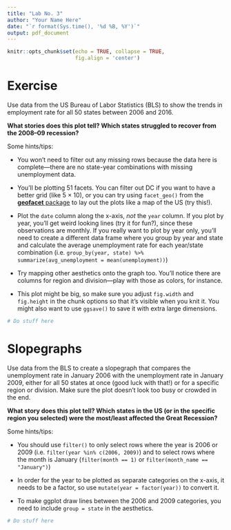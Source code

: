 ```yaml
---
title: "Lab No. 3"
author: "Your Name Here"
date: "`r format(Sys.time(), '%d %B, %Y')`"
output: pdf_document
---
```


```r
knitr::opts_chunk$set(echo = TRUE, collapse = TRUE, 
                      fig.align = 'center')
```


# Exercise

Use data from the US Bureau of Labor Statistics (BLS) to show the trends in employment rate for all 50 states between 2006 and 2016.

**What stories does this plot tell? Which states struggled to recover from the 2008–09 recession?**

Some hints/tips:

- You won't need to filter out any missing rows because the data here is complete—there are no state-year combinations with missing unemployment data.

- You'll be plotting 51 facets. You can filter out DC if you want to have a better grid (like 5 × 10), or you can try using `facet_geo()` from the [**geofacet** package](https://hafen.github.io/geofacet/) to lay out the plots like a map of the US (try this!).

- Plot the `date` column along the x-axis, *not* the `year` column. If you plot by year, you'll get weird looking lines (try it for fun?), since these observations are monthly. If you really want to plot by year only, you'll need to create a different data frame where you group by year and state and calculate the average unemployment rate for each year/state combination (i.e. `group_by(year, state) %>% summarize(avg_unemployment = mean(unemployment))`)

- Try mapping other aesthetics onto the graph too. You'll notice there are columns for region and division—play with those as colors, for instance.

- This plot might be big, so make sure you adjust `fig.width` and `fig.height` in the chunk options so that it's visible when you knit it. You might also want to use `ggsave()` to save it with extra large dimensions.

```r
# Do stuff here
```


# Slopegraphs

Use data from the BLS to create a slopegraph that compares the unemployment rate in January 2006 with the unemployment rate in January 2009, either for all 50 states at once (good luck with that!) or for a specific region or division. Make sure the plot doesn't look too busy or crowded in the end.

**What story does this plot tell? Which states in the US (or in the specific region you selected) were the most/least affected the Great Recession?**

Some hints/tips:

- You should use `filter()` to only select rows where the year is 2006 or 2009 (i.e. `filter(year %in% c(2006, 2009)`) and to select rows where the month is January (`filter(month == 1)` or `filter(month_name == "January")`)

- In order for the year to be plotted as separate categories on the x-axis, it needs to be a factor, so use `mutate(year = factor(year))` to convert it.

- To make ggplot draw lines between the 2006 and 2009 categories, you need to include `group = state` in the aesthetics.

```r
# Do stuff here
```
